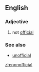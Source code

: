 ==English==

===Adjective===
{{en-adj|-}}

# not [[official]]

===See also===
*[[unofficial]]

[[zh:nonofficial]]
